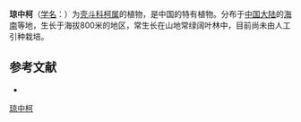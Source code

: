 {{Speciesbox
| name = 琼中柯
| status = 
| status_system = 
| image =
| genus = Lithocarpus
| species = chiungchungensis
| authority = Chun et Tam
}}

'''琼中柯'''（[[学名|学名]]：{{lang|la|''Lithocarpus chiungchungensis''}}）为[[壳斗科|壳斗科]][[柯属|柯属]]的植物，是中国的特有植物。分布于[[中国大陆|中国大陆]]的[[海南|海南]]等地，生长于海拔800米的地区，常生长在山地常绿阔叶林中，目前尚未由人工引种栽培。

== 参考文献 ==
<div class="references-small">
* {{cite web| url =http://www.bioinfo.cn/db05/KmzwSpecies.php?action=view&id=9053| title =琼中柯| work =《中国高等植物数据库全库》| publisher =中国科学院微生物研究所| author =昆明植物研究所| accessdate =2009-02-24| deadurl =yes| archiveurl =https://web.archive.org/web/20160305041259/http://www.bioinfo.cn/db05/KmzwSpecies.php?action=view&id=9053| archivedate =2016-03-05}}
</div>
{{Taxonbar|from=Q15227450}}

[[Category:柯属|琼中柯]]


{{植物小作品}}